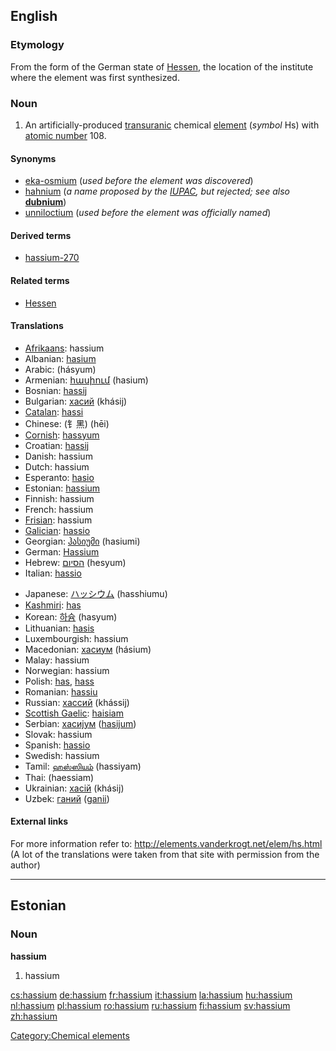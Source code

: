 {{see|Hassium}}
==English==

{{elements|Hs|bohrium|Bh|meitnerium|Mt}}
===Etymology===
From the {{L.}} form of the German state of [[w:Hessen|Hessen]], the location of the institute where the element was first synthesized.

===Noun===
{{en-noun|-}}
{{wikipedia}}

# An artificially-produced [[transuranic]] chemical [[element]] (''symbol'' Hs) with [[atomic number]] 108.

====Synonyms====
*[[eka-osmium]] (''used before the element was discovered'')
*[[hahnium]] (''a name proposed by the [[w:IUPAC|IUPAC]], but rejected; see also'' '''[[dubnium]]''')
*[[unniloctium]] (''used before the element was officially named'')

====Derived terms====
*[[hassium-270]]

====Related terms====
*[[w:Hessen|Hessen]]

====Translations====
{{top}}
*[[Afrikaans]]: hassium
*Albanian: [[hasium]]
*Arabic: {{ARchar|[[هسيوم]]}} (hásyum) {{m}}
*Armenian: [[հասիում]] (hasium)
*Bosnian: [[hassij]]
*Bulgarian: [[хасий]] (khásij) {{m}}
*[[Catalan]]: [[hassi]]
*Chinese: (钅黑) (hēi)
*[[Cornish]]: [[hassyum]]
*Croatian: [[hassij]]
*Danish: hassium
*Dutch: hassium {{n}}
*Esperanto: [[hasio]]
*Estonian: [[#Estonian|hassium]]
*Finnish: hassium
*French: hassium {{m}}
*[[Frisian]]: hassium
*[[Galician]]: [[hassio]]
*Georgian: [[ჰასიუმი]] (hasiumi)
*German: [[Hassium]] {{n}}
*Hebrew: [[הסיום]] (hesyum)
*Italian: [[hassio]] {{m}}
{{mid}}
*Japanese: [[ハッシウム]] (hasshiumu)
*[[Kashmiri]]: [[has#Kashmiri|has]]
*Korean: [[하슘]] (hasyum)
*Lithuanian: [[hasis]]
*Luxembourgish: hassium
*Macedonian: [[хасиум]] (hásium) {{m}}
*Malay: hassium
*Norwegian: hassium
*Polish: [[has#Polish|has]], [[hass]] {{m}}
*Romanian: [[hassiu]] {{n}}
*Russian: [[хассий]] (khássij) {{m}}
*[[Scottish Gaelic]]: [[haisiam]]
*Serbian: [[хасиjум]] ([[hasijum]]) {{m}}
*Slovak: hassium
*Spanish: [[hassio]] {{m}}
*Swedish: hassium
*Tamil: [[ஹஸ்ஸியம்]] (hassiyam)
*Thai: {{THchar|[[แฮลเชียม]]}} (haessiam)
*Ukrainian: [[хасiй]] (khásij) {{m}}
*Uzbek: [[ганий]] ([[ganii]])
{{bottom}}

====External links====
For more information refer to:
http://elements.vanderkrogt.net/elem/hs.html
(A lot of the translations were taken from that site with permission from the author)

[[Category:Chemical elements]]

----

==Estonian==

===Noun===
'''hassium'''

# hassium {{et-chemical element}}

[[cs:hassium]]
[[de:hassium]]
[[fr:hassium]]
[[it:hassium]]
[[la:hassium]]
[[hu:hassium]]
[[nl:hassium]]
[[pl:hassium]]
[[ro:hassium]]
[[ru:hassium]]
[[fi:hassium]]
[[sv:hassium]]
[[zh:hassium]]